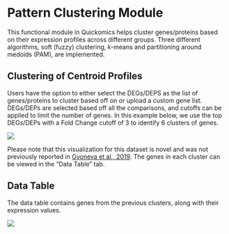 # Pattern Clustering Module

This functional module in Quickomics helps cluster genes/proteins based on their expression profiles across different groups. Three different algorithms, soft (fuzzy) clustering, k-means and partitioning around medoids (PAM), are implemented.

## Clustering of Centroid Profiles

Users have the option to either select the DEGs/DEPS as the list of genes/proteins to cluster based off on or upload a custom gene list. DEGs/DEPs are selected based off all the comparisons, and cutoffs can be applied to limit the number of genes. In this example below, we use the top DEGs/DEPs with a Fold Change cutoff of 3 to identify 6 clusters of genes.

[![](https://interactivereport.github.io/Quickomics/tutorial/Figures/FigureS9.1_1.png)](https://interactivereport.github.io/Quickomics/tutorial/Figures/FigureS9.1_1.png)

Please note that this visualization for this dataset is novel and was not previously reported in [Gyoneva et al., 2019](https://www.life-science-alliance.org/content/2/6/e201900453){target="_blank"}. The genes in each cluster can be viewed in the “Data Table” tab.

## Data Table

The data table contains genes from the previous clusters, along with their expression values.

[![](https://interactivereport.github.io/Quickomics/tutorial/Figures/FigureS9.2_1.png)](https://interactivereport.github.io/Quickomics/tutorial/Figures/FigureS9.2_1.png)

